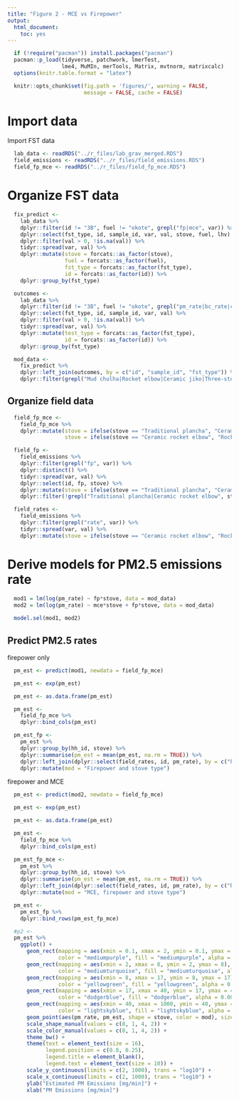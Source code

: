 ```yaml
---
title: "Figure 2 - MCE vs Firepower"
output:
  html_document:
    toc: yes
---
```


```r
  if (!require("pacman")) install.packages("pacman")
  pacman::p_load(tidyverse, patchwork, lmerTest,
                 lme4, MuMIn, merTools, Matrix, mvtnorm, matrixcalc)
  options(knitr.table.format = "latex")
```

```r
  knitr::opts_chunk$set(fig.path = 'figures/', warning = FALSE,
                        message = FALSE, cache = FALSE)
```

# Import data

Import FST data

```r
  lab_data <- readRDS("../r_files/lab_grav_merged.RDS")
  field_emissions <- readRDS("../r_files/field_emissions.RDS")
  field_fp_mce <- readRDS("../r_files/field_fp_mce.RDS")
```

# Organize FST data

```r
  fix_predict <-
    lab_data %>%
    dplyr::filter(id != "3B", fuel != "okote", grepl("fp|mce", var)) %>%
    dplyr::select(fst_type, id, sample_id, var, val, stove, fuel, lhv) %>%
    dplyr::filter(val > 0, !is.na(val)) %>%
    tidyr::spread(var, val) %>%
    dplyr::mutate(stove = forcats::as_factor(stove),
                  fuel = forcats::as_factor(fuel),
                  fst_type = forcats::as_factor(fst_type),
                  id = forcats::as_factor(id)) %>%
    dplyr::group_by(fst_type)
```

```r
  outcomes <-
    lab_data %>%
    dplyr::filter(id != "3B", fuel != "okote", grepl("pm_rate|bc_rate|co_rate", var)) %>%
    dplyr::select(fst_type, id, sample_id, var, val) %>%
    dplyr::filter(val > 0, !is.na(val)) %>%
    tidyr::spread(var, val) %>%
    dplyr::mutate(test_type = forcats::as_factor(fst_type),
                  id = forcats::as_factor(id)) %>%
    dplyr::group_by(fst_type)
```

```r
  mod_data <-
    fix_predict %>%
    dplyr::left_join(outcomes, by = c("id", "sample_id", "fst_type")) %>%
    dplyr::filter(grepl("Mud chulha|Rocket elbow|Ceramic jiko|Three-stone fire|Ceramic plancha", stove))
```

## Organize field data

```r
  field_fp_mce <-
    field_fp_mce %>%
    dplyr::mutate(stove = ifelse(stove == "Traditional plancha", "Ceramic plancha", stove),
                  stove = ifelse(stove == "Ceramic rocket elbow", "Rocket elbow", stove))
```

```r
  field_fp <-
    field_emissions %>%
    dplyr::filter(grepl("fp", var)) %>%
    dplyr::distinct() %>%
    tidyr::spread(var, val) %>%
    dplyr::select(id, fp, stove) %>%
    dplyr::mutate(stove = ifelse(stove == "Traditional plancha", "Ceramic plancha", stove)) %>%
    dplyr::filter(!grepl("Traditional plancha|Ceramic rocket elbow", stove))
```

```r
  field_rates <-
    field_emissions %>%
    dplyr::filter(grepl("rate", var)) %>%
    tidyr::spread(var, val) %>%
    dplyr::mutate(stove = ifelse(stove == "Ceramic rocket elbow", "Rocket elbow", stove))
```

# Derive models for PM2.5 emissions rate

```r
  mod1 = lm(log(pm_rate) ~ fp*stove, data = mod_data)
  mod2 = lm(log(pm_rate) ~ mce*stove + fp*stove, data = mod_data)
  
  model.sel(mod1, mod2)
```

## Predict PM2.5 rates

firepower only

```r
  pm_est <- predict(mod1, newdata = field_fp_mce)

  pm_est <- exp(pm_est)

  pm_est <- as.data.frame(pm_est)
```

```r
  pm_est <-
    field_fp_mce %>%
    dplyr::bind_cols(pm_est)
```

```r
  pm_est_fp <-
    pm_est %>%
    dplyr::group_by(hh_id, stove) %>%
    dplyr::summarise(pm_est = mean(pm_est, na.rm = TRUE)) %>%
    dplyr::left_join(dplyr::select(field_rates, id, pm_rate), by = c("hh_id" = "id")) %>%
    dplyr::mutate(mod = "Firepower and stove type")
```

firepower and MCE

```r
  pm_est <- predict(mod2, newdata = field_fp_mce)

  pm_est <- exp(pm_est)

  pm_est <- as.data.frame(pm_est)
```

```r
  pm_est <-
    field_fp_mce %>%
    dplyr::bind_cols(pm_est)
```

```r
  pm_est_fp_mce <-
    pm_est %>%
    dplyr::group_by(hh_id, stove) %>%
    dplyr::summarise(pm_est = mean(pm_est, na.rm = TRUE)) %>%
    dplyr::left_join(dplyr::select(field_rates, id, pm_rate), by = c("hh_id" = "id")) %>%
    dplyr::mutate(mod = "MCE, firepower and stove type")
```


```r
  pm_est <-
    pm_est_fp %>%
    dplyr::bind_rows(pm_est_fp_mce)
```

```r
  #p2 <-
  pm_est %>%
    ggplot() +
      geom_rect(mapping = aes(xmin = 0.1, xmax = 2, ymin = 0.1, ymax = 2),
                color = "mediumpurple", fill = "mediumpurple", alpha = 0.005) +
      geom_rect(mapping = aes(xmin = 2, xmax = 8, ymin = 2, ymax = 8),
                color = "mediumturquoise", fill = "mediumturquoise", alpha = 0.005) +
      geom_rect(mapping = aes(xmin = 8, xmax = 17, ymin = 8, ymax = 17),
                color = "yellowgreen", fill = "yellowgreen", alpha = 0.005) +
      geom_rect(mapping = aes(xmin = 17, xmax = 40, ymin = 17, ymax = 40),
                color = "dodgerblue", fill = "dodgerblue", alpha = 0.005) +
      geom_rect(mapping = aes(xmin = 40, xmax = 1000, ymin = 40, ymax = 1000),
                color = "lightskyblue", fill = "lightskyblue", alpha = 0.005) +
      geom_point(aes(pm_rate, pm_est, shape = stove, color = mod), size = 3, stroke = 1) +
      scale_shape_manual(values = c(8, 1, 4, 2)) +
      scale_color_manual(values = c(8, 1, 4, 2)) +
      theme_bw() +
      theme(text = element_text(size = 16),
            legend.position = c(0.8, 0.25),
            legend.title = element_blank(),
            legend.text = element_text(size = 10)) +
      scale_y_continuous(limits = c(2, 1000), trans = "log10") +
      scale_x_continuous(limits = c(2, 1000), trans = "log10") +
      ylab("Estimated PM Emissions [mg/min]") +
      xlab("PM Emissions [mg/min]")
```